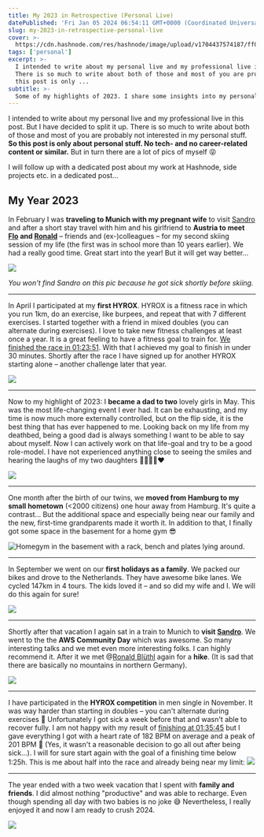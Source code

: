 ```yaml
---
title: My 2023 in Retrospective (Personal Live)
datePublished: 'Fri Jan 05 2024 06:54:11 GMT+0000 (Coordinated Universal Time)'
slug: my-2023-in-retrospective-personal-live
cover: >-
  https://cdn.hashnode.com/res/hashnode/image/upload/v1704437574187/ff08b475-57d7-4b11-89e5-60048e53016f.png
tags: ['personal']
excerpt: >-
  I intended to write about my personal live and my professional live in this post. But I have decided to split it up.
  There is so much to write about both of those and most of you are probably not interested in my personal stuff. So
  this post is only ...
subtitle: >-
  Some of my highlights of 2023. I share some insights into my personal live (including lots of pics) – no tech content.
---
```



I intended to write about my personal live and my professional live in this post. But I have decided to split it up. There is so much to write about both of those and most of you are probably not interested in my personal stuff. **So this post is only about personal stuff. No tech- and no career-related content or similar.** But in turn there are a lot of pics of myself 😝

I will follow up with a dedicated post about my work at Hashnode, side projects etc. in a dedicated post...

## My Year 2023

In February I was **traveling to Munich with my pregnant wife** to visit [Sandro](https://sandrovolpicella.com/) and after a short stay travel with him and his girlfriend to **Austria to meet [Flo](https://flofuchs.com/) and
[Ronald](https://rbluethl.com/)** – friends and (ex-)colleagues – for my second skiing session of my life (the first was in school more than 10 years earlier). We had a really good time. Great start into the year! But it will get way better...

![](https://cdn.hashnode.com/res/hashnode/image/upload/v1704435897980/54de58cf-b25f-4266-a0ae-0b851f47ebb6.jpeg?auto=format,compress&w=800&fit=fillmax)

_You won't find Sandro on this pic because he got sick shortly before skiing._

---

In April I participated at my **first HYROX**. HYROX is a fitness race in which you run 1km, do an exercise, like burpees, and repeat that with 7 different exercises. I started together with a friend in mixed doubles (you can alternate during exercises). I love to take new fitness challenges at least once a year. It is a great feeling to have a fitness goal to train for.
[We finished the race in 01:23:51](https://hyrox.r.mikatiming.de/season-5/?content=detail&fpid=search&pid=search&idp=JGDMS4JI66658&lang=DE&event=HD_JGDMS4JI473&pidp=ranking_nav&search%5Bname%5D=Wempe&search_event=HD_JGDMS4JI473).
With that I achieved my goal to finish in under 30 minutes. Shortly after the race I have signed up for another HYROX starting alone – another challenge later that year.

![](https://cdn.hashnode.com/res/hashnode/image/upload/v1704397083060/86495862-0aba-4919-9f9b-601113466328.jpeg?auto=format,compress&w=800&fit=fillmax)

---

Now to my highlight of 2023: I **became a dad to two** lovely girls in May. This was the most life-changing event I ever had. It can be exhausting, and my time is now much more externally controlled, but on the flip side, it is the best thing that has ever happened to me. Looking back on my life from my deathbed, being a good dad is always something I want to be able to say about myself. Now I can actively work on that life-goal and try to be a good role-model. I have not experienced anything close to seeing the smiles and hearing the laughs of my two daughters 👨‍👩‍👧‍👧❤️

![](https://cdn.hashnode.com/res/hashnode/image/upload/v1704397844961/696bcb63-65ab-412d-9762-ac9db2304c3f.png?auto=format,compress&w=800&fit=fillmax)

---

One month after the birth of our twins, we **moved from Hamburg to my small hometown** (&lt;2000 citizens) one hour away from Hamburg. It's quite a contrast... But the additional space and especially being near our family and the new, first-time grandparents made it worth it. In addition to that, I finally got some space in the basement for a home gym
😎

![Homegym in the basement with a rack, bench and plates lying around.](https://cdn.hashnode.com/res/hashnode/image/upload/v1704350228148/7c52afcb-254b-4c78-a312-be0db54863a9.jpeg?auto=format,compress&w=800&fit=fillmax)

---

In September we went on our **first holidays as a family**. We packed our bikes and drove to the Netherlands. They have awesome bike lanes. We cycled 147km in 4 tours. The kids loved it – and so did my wife and I. We will do this again for sure!

![](https://cdn.hashnode.com/res/hashnode/image/upload/v1704350391841/91e82ae6-72ae-4bc6-bbde-666c32582faa.jpeg?auto=format,compress&w=800&fit=fillmax)

---

Shortly after that vacation I again sat in a train to Munich to **visit [Sandro](https://sandrovolpicella.com/)**. We went to the the **AWS Community Day** which was awesome. So many interesting talks and we met even more interesting folks. I can highly recommend it. After it we met @[Ronald Blüthl](@rbluethl) again for a **hike**. (It is sad that there are basically no mountains in northern Germany).

![](https://cdn.hashnode.com/res/hashnode/image/upload/v1704350434943/f98ddb5d-54ee-44d6-9f59-ca389fdef589.jpeg?auto=format,compress&w=800&fit=fillmax)

---

I have participated in the **HYROX competition** in men single in November. It was way harder than starting in doubles – you can't alternate during exercises 🤯 Unfortunately I got sick a week before that and wasn't able to recover fully. I am not happy with my result of [finishing at 01:35:45](https://hyrox.r.mikatiming.de/season-6/?content=detail&fpid=search&pid=search&idp=JGDMS4JI8B6B2&lang=DE&event=H_JGDMS4JI619&pidp=ranking_nav&search%5Bname%5D=Wempe&search_event=H_JGDMS4JI619) but I gave everything I got with a heart rate of 182 BPM on average and a peak of 201 BPM 🥵 (Yes, it wasn't a reasonable decision to go all out after being sick...). I will for sure start again with the goal of a finishing time below 1:25h. This is me about half into the race and already being near my limit:
![](https://cdn.hashnode.com/res/hashnode/image/upload/v1704350498942/d58bb31e-563b-46e8-bde5-b4a3b722d634.jpeg?auto=format,compress&w=800&fit=fillmax)

---

The year ended with a two week vacation that I spent with **family and friends**. I did almost nothing "productive" and was able to recharge. Even though spending all day with two babies is no joke 😅 Nevertheless, I really enjoyed it and now I am ready to crush 2024.

![](https://cdn.hashnode.com/res/hashnode/image/upload/v1704436430362/7cd0a88a-cd4b-4471-b788-61c72ecf27bf.png?auto=format,compress&w=800&fit=fillmax)
